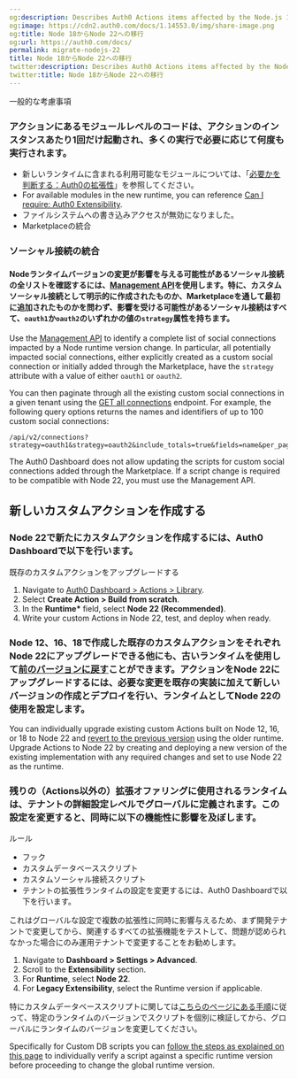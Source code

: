 ```yaml
---
og:description: Describes Auth0 Actions items affected by the Node.js 18
og:image: https://cdn2.auth0.com/docs/1.14553.0/img/share-image.png
og:title: Node 18からNode 22への移行
og:url: https://auth0.com/docs/
permalink: migrate-nodejs-22
title: Node 18からNode 22への移行
twitter:description: Describes Auth0 Actions items affected by the Node.js 18
twitter:title: Node 18からNode 22への移行
---
```


一般的な考慮事項

### アクションにあるモジュールレベルのコードは、アクションのインスタンスあたり1回だけ起動され、多くの実行で必要に応じて何度も実行されます。

* 新しいランタイムに含まれる利用可能なモジュールについては、「[必要かを判断する：Auth0の拡張性]()」を参照してください。
* For available modules in the new runtime, you can reference [Can I require: Auth0 Extensibility](https://auth0-extensions.github.io/canirequire/).
* ファイルシステムへの書き込みアクセスが無効になりました。
* Marketplaceの統合

### ソーシャル接続の統合

#### Nodeランタイムバージョンの変更が影響を与える可能性があるソーシャル接続の全リストを確認するには、[Management API](/api/management/v2)を使用します。特に、カスタムソーシャル接続として明示的に作成されたものか、Marketplaceを通して最初に追加されたものかを問わず、影響を受ける可能性があるソーシャル接続はすべて、`oauth1`か`oauth2`のいずれかの値の`strategy`属性を持ちます。

Use the [Management API](https://auth0.com/docs/api/management/v2) to identify a complete list of social connections impacted by a Node runtime version change. In particular, all potentially impacted social connections, either explicitly created as a custom social connection or initially added through the Marketplace, have the `strategy` attribute with a value of either `oauth1` or `oauth2`.

You can then paginate through all the existing custom social connections in a given tenant using the [GET all connections](https://auth0.com/docs/api/management/v2#!/Connections/get_connections) endpoint. For example, the following query options returns the names and identifiers of up to 100 custom social connections:

```http wrap lines
/api/v2/connections?strategy=oauth1&strategy=oauth2&include_totals=true&fields=name&per_page=100
```






The <Tooltip tip="Auth0 Dashboard: Auth0's main product to configure your services." cta="View Glossary" href="/docs/glossary?term=Auth0+Dashboard">Auth0 Dashboard</Tooltip> does not allow updating the scripts for custom social connections added through the Marketplace. If a script change is required to be compatible with Node 22, you must use the <Tooltip tip="Management API: A product to allow customers to perform administrative tasks." cta="View Glossary" href="/docs/glossary?term=Management+API">Management API</Tooltip>.

## 新しいカスタムアクションを作成する

### Node 22で新たにカスタムアクションを作成するには、Auth0 Dashboardで以下を行います。

既存のカスタムアクションをアップグレードする

1. Navigate to [Auth0 Dashboard > Actions > Library](https://manage.auth0.com/#/dashboard/actions/library).
2. Select **Create Action > Build from scratch**.
3. In the **Runtime\*** field, select **Node 22 (Recommended)**.
4. Write your custom Actions in Node 22, test, and deploy when ready.

### Node 12、16、18で作成した既存のカスタムアクションをそれぞれNode 22にアップグレードできる他にも、古いランタイムを使用して[前のバージョンに戻す](/customize/actions/manage-versions#revert-actions)ことができます。アクションをNode 22にアップグレードするには、必要な変更を既存の実装に加えて新しいバージョンの作成とデプロイを行い、ランタイムとしてNode 22の使用を設定します。

You can individually upgrade existing custom Actions built on Node 12, 16, or 18 to Node 22 and [revert to the previous version](/docs/customize/actions/manage-versions#revert-actions) using the older runtime. Upgrade Actions to Node 22 by creating and deploying a new version of the existing implementation with any required changes and set to use Node 22 as the runtime.

### 残りの（Actions以外の）拡張オファリングに使用されるランタイムは、テナントの詳細設定レベルでグローバルに定義されます。この設定を変更すると、同時に以下の機能性に影響を及ぼします。

ルール

* フック
* カスタムデータベーススクリプト
* カスタムソーシャル接続スクリプト
* テナントの拡張性ランタイムの設定を変更するには、Auth0 Dashboardで以下を行います。

これはグローバルな設定で複数の拡張性に同時に影響与えるため、まず開発テナントで変更してから、関連するすべての拡張機能をテストして、問題が認められなかった場合にのみ運用テナントで変更することをお勧めします。

1. Navigate to **Dashboard > Settings > Advanced**.
2. Scroll to the **Extensibility** section.
3. For **Runtime**, select **Node 22**.
4. For **Legacy Extensibility**, select the Runtime version if applicable.

特にカスタムデータベーススクリプトに関しては[こちらのページにある手順](/custom-database-connections-scripts/environment)に従って、特定のランタイムのバージョンでスクリプトを個別に検証してから、グローバルにランタイムのバージョンを変更してください。

Specifically for Custom DB scripts you can [follow the steps as explained on this page](/docs/authenticate/database-connections/custom-db/custom-database-connections-scripts/environment) to individually verify a script against a specific runtime version before proceeding to change the global runtime version.